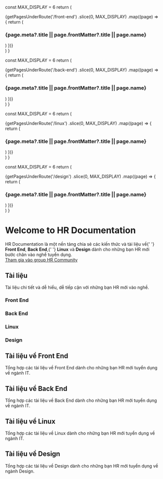 
  const MAX_DISPLAY = 6
  return (
    <div className="mt-10">
      <div className="space-y-4 sm:grid sm:grid-cols-2 lg:grid-cols-3 sm:gap-4 xl:gap-8 sm:space-y-0">
        {getPagesUnderRoute('/front-end')
          .slice(0, MAX_DISPLAY)
          .map((page) => {
            return (
              <Link
                key={page.route}
                href={page.route}
                className="block py-12 px-8 text-center rounded-lg bg-white dark:bg-[#202020]"
              >
                <h3 className="font-semibold text-xl text-[var(--color-base)] dark:text-white">
                  {page.meta?.title || page.frontMatter?.title || page.name}
                </h3>
              </Link>
            )
          })}
      </div>
    </div>
  )
}

  const MAX_DISPLAY = 6
  return (
    <div className="mt-10">
      <div className="space-y-4 sm:grid sm:grid-cols-2 lg:grid-cols-3 sm:gap-4 xl:gap-8 sm:space-y-0">
        {getPagesUnderRoute('/back-end')
          .slice(0, MAX_DISPLAY)
          .map((page) => {
            return (
              <Link
                key={page.route}
                href={page.route}
                className="block py-12 px-8 text-center rounded-lg bg-gray-100 dark:bg-[#000]"
              >
                <h3 className="font-semibold text-xl text-[var(--color-base)] dark:text-white">
                  {page.meta?.title || page.frontMatter?.title || page.name}
                </h3>
              </Link>
            )
          })}
      </div>
    </div>
  )
}

  const MAX_DISPLAY = 6
  return (
    <div className="mt-10">
      <div className="space-y-4 sm:grid sm:grid-cols-2 lg:grid-cols-3 sm:gap-4 xl:gap-8 sm:space-y-0">
        {getPagesUnderRoute('/linux')
          .slice(0, MAX_DISPLAY)
          .map((page) => {
            return (
              <Link
                key={page.route}
                href={page.route}
                className="block py-12 px-8 text-center rounded-lg bg-white dark:bg-[#202020]"
              >
                <h3 className="font-semibold text-xl text-[var(--color-base)] dark:text-white">
                  {page.meta?.title || page.frontMatter?.title || page.name}
                </h3>
              </Link>
            )
          })}
      </div>
    </div>
  )
}

  const MAX_DISPLAY = 6
  return (
    <div className="mt-10">
      <div className="space-y-4 sm:grid sm:grid-cols-2 lg:grid-cols-3 sm:gap-4 xl:gap-8 sm:space-y-0">
        {getPagesUnderRoute('/design')
          .slice(0, MAX_DISPLAY)
          .map((page) => {
            return (
              <Link
                key={page.route}
                href={page.route}
                className="block py-12 px-8 text-center rounded-lg bg-gray-100 dark:bg-[#000]"
              >
                <h3 className="font-semibold text-xl text-[var(--color-base)] dark:text-white">
                  {page.meta?.title || page.frontMatter?.title || page.name}
                </h3>
              </Link>
            )
          })}
      </div>
    </div>
  )
}

<div className="py-5 lg:py-20 bg-gray-100 dark:bg-[#000]">
  <div className="content-container lg:text-center">
    <h1 className="mb-4 text-4xl font-bold tracking-tight lg:font-extrabold lg:text-6xl lg:leading-none lg:text-center xl:px-36 lg:mb-7 animate-in">
      Welcome to HR Documentation
    </h1>
    <div
      className="mb-10 text-lg font-normal dark:text-neutral-300 lg:text-center lg:text-xl xl:px-60 animate-in"
      style={{ '--index': 1 }}
    >
      HR Documentation là một nền tảng chia sẻ các kiến thức và tài liệu về{' '}
      <strong>Front End</strong>, <strong>Back End</strong>,{' '}
      <strong>Linux</strong> và <strong>Design</strong> dành cho những bạn HR
      mới bước chân vào nghề tuyển dụng.
    </div>
    <div className="flex flex-col mb-8 md:flex-row lg:justify-center">
      <a
        href="https://www.facebook.com/groups/xomhr"
        target="_blank"
        className="mb-3 inline-flex items-center justify-center rounded-lg bg-blue-600 px-6 py-2.5 text-center text-base font-medium text-white hover:bg-blue-700 focus:ring-4 focus:ring-blue-300 dark:focus:ring-blue-800 md:mr-5 md:mb-0 transition-all duration-150"
      >
        Tham gia vào group HR Community
      </a>
    </div>
  </div>
</div>
<div className="py-10 animate-in" style={{ '--index': 2 }}>
  <div className="content-container">
    <h2 className="mb-6 text-3xl font-extrabold tracking-tight leading-tight text-center md:text-4xl">
      Tài liệu
    </h2>
    <div className="mb-10 text-lg font-normal text-center lg:text-xl lg:mb-16 dark:text-neutral-300">
      Tài liệu chi tiết và dễ hiểu, dễ tiếp cận với những bạn HR mới vào nghề.
    </div>
    <div className="mt-10">
      <div className="space-y-4 sm:grid sm:grid-cols-2 lg:grid-cols-2 sm:gap-4 xl:gap-8 sm:space-y-0">
        <Link
          href="/front-end"
          className="block py-12 px-8 text-center rounded-lg bg-gray-100 dark:bg-[#000]"
        >
          <BsLayoutSplit className="w-12 h-12 mx-auto" />
          <h3 className="font-semibold text-xl text-[var(--color-base)] dark:text-white mt-3.5">
            Front End
          </h3>
        </Link>
        <Link
          href="/back-end"
          className="block py-12 px-8 text-center rounded-lg bg-gray-100 dark:bg-[#000]"
        >
          <BsServer className="w-12 h-12 mx-auto" />
          <h3 className="font-semibold text-xl text-[var(--color-base)] dark:text-white mt-3.5">
            Back End
          </h3>
        </Link>
        <Link
          href="/linux"
          className="block py-12 px-8 text-center rounded-lg bg-gray-100 dark:bg-[#000]"
        >
          <BsServer className="w-12 h-12 mx-auto" />
          <h3 className="font-semibold text-xl text-[var(--color-base)] dark:text-white mt-3.5">
            Linux
          </h3>
        </Link>
        <Link
          href="/design"
          className="block py-12 px-8 text-center rounded-lg bg-gray-100 dark:bg-[#000]"
        >
          <BsPaletteFill className="w-12 h-12 mx-auto" />
          <h3 className="font-semibold text-xl text-[var(--color-base)] dark:text-white mt-3.5">
            Design
          </h3>
        </Link>
      </div>
    </div>
  </div>
</div>
<div
  className="py-10 animate-in bg-gray-100 dark:bg-[#000]"
  style={{ '--index': 3 }}
>
  <div className="content-container">
    <h2 className="mb-6 text-3xl font-extrabold tracking-tight leading-tight text-center md:text-4xl">
      Tài liệu về Front End
    </h2>
    <div className="mb-10 text-lg font-normal text-center lg:text-xl lg:mb-16 dark:text-neutral-300">
      Tổng hợp các tài liệu về Front End dành cho những bạn HR mới tuyển dụng về
      ngành IT.
    </div>
    <DocsFrontEnd />
  </div>
</div>
<div className="py-10 animate-in" style={{ '--index': 4 }}>
  <div className="content-container">
    <h2 className="mb-6 text-3xl font-extrabold tracking-tight leading-tight text-center md:text-4xl">
      Tài liệu về Back End
    </h2>
    <div className="mb-10 text-lg font-normal text-center lg:text-xl lg:mb-16 dark:text-neutral-300">
      Tổng hợp các tài liệu về Back End dành cho những bạn HR mới tuyển dụng về
      ngành IT.
    </div>
    <DocsBackEnd />
  </div>
</div>
<div
  className="py-10 animate-in bg-gray-100 dark:bg-[#000]"
  style={{ '--index': 5 }}
>
  <div className="content-container">
    <h2 className="mb-6 text-3xl font-extrabold tracking-tight leading-tight text-center md:text-4xl">
      Tài liệu về Linux
    </h2>
    <div className="mb-10 text-lg font-normal text-center lg:text-xl lg:mb-16 dark:text-neutral-300">
      Tổng hợp các tài liệu về Linux dành cho những bạn HR mới tuyển dụng về
      ngành IT.
    </div>
    <DocsLinux />
  </div>
</div>
<div className="py-10 animate-in" style={{ '--index': 6 }}>
  <div className="content-container">
    <h2 className="mb-6 text-3xl font-extrabold tracking-tight leading-tight text-center md:text-4xl">
      Tài liệu về Design
    </h2>
    <div className="mb-10 text-lg font-normal text-center lg:text-xl lg:mb-16 dark:text-neutral-300">
      Tổng hợp các tài liệu về Design dành cho những bạn HR mới tuyển dụng về
      ngành Design.
    </div>
    <DocsDesign />
  </div>
</div>
